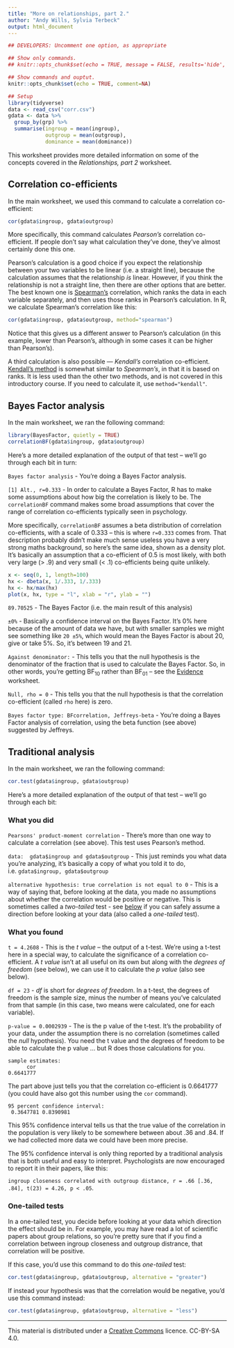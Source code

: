 ```yaml
---
title: "More on relationships, part 2."
author: "Andy Wills, Sylvia Terbeck"
output: html_document
---
```


```r
## DEVELOPERS: Uncomment one option, as appropriate

## Show only commands.
## knitr::opts_chunk$set(echo = TRUE, message = FALSE, results='hide', fig.keep = 'none', comment=NA)

## Show commands and ouptut.
knitr::opts_chunk$set(echo = TRUE, comment=NA)

## Setup
library(tidyverse)
data <- read_csv("corr.csv")
gdata <- data %>% 
  group_by(grp) %>%
  summarise(ingroup = mean(ingroup),
            outgroup = mean(outgroup),
            dominance = mean(dominance))
```

This worksheet provides more detailed information on some of the concepts covered in the _Relationships, part 2_ worksheet.

## Correlation co-efficients

In the main worksheet, we used this command to calculate a correlation co-efficient:

```r
cor(gdata$ingroup, gdata$outgroup)
```

More specifically, this command calculates _Pearson's_ correlation co-efficient. If people don't say what calculation they've done, they've almost certainly done this one. 

Pearson's calculation is a good choice if you expect the relationship between your two variables to be linear (i.e. a straight line), because the calculation assumes that the relationship _is_ linear. However, if you think the relationship is not a straight line, then there are other options that are better. The best known one is [Spearman's](https://en.wikipedia.org/wiki/Spearman%27s_rank_correlation_coefficient) correlation, which ranks the data in each variable separately, and then uses those ranks in Pearson's calculation. In R, we calculate Spearman's correlation like this:

```r
cor(gdata$ingroup, gdata$outgroup, method="spearman")
```

Notice that this gives us a different answer to Pearson's calculation (in this example, lower than Pearson's, although in some cases it can be higher than Pearson's). 

A third calculation is also possible --- _Kendall's_ correlation co-efficient. [Kendall's method](https://en.wikipedia.org/wiki/Kendall_rank_correlation_coefficient) is somewhat similar to _Spearman's_, in that it is based on ranks. It is less used than the other two methods, and is not covered in this introductory course. If you need to calculate it, use `method="kendall"`.

## Bayes Factor analysis

In the main worksheet, we ran the following command:

```r
library(BayesFactor, quietly = TRUE)
correlationBF(gdata$ingroup, gdata$outgroup)
```

Here's a more detailed explanation of the output of that test -- we'll go through each bit in turn:

`Bayes factor analysis` - You're doing a Bayes Factor analysis.

`[1] Alt., r=0.333` - In order to calculate a Bayes Factor, R has to make some assumptions about how big the correlation is likely to be. The `correlationBF` command makes some broad assumptions that cover the range of correlation co-efficients typically seen in psychology. 

More specifically, `correlationBF` assumes a beta distribution of correlation co-efficients, with a scale of 0.333 -- this is where `r=0.333` comes from. That description probably didn't make much sense useless you have a very strong maths background, so here's the same idea, shown as a density plot. It's basically an assumption that a co-efficient of 0.5 is most likely, with both very large (> .9) and very small (< .1) co-efficients being quite unlikely. 

```r
x <- seq(0, 1, length=100)
hx <- dbeta(x, 1/.333, 1/.333)
hx <- hx/max(hx)
plot(x, hx, type = "l", xlab = "r", ylab = "")
```

`89.70525` - The Bayes Factor (i.e. the main result of this analysis)

`±0%` - Basically a confidence interval on the Bayes Factor. It's 0% here because of the amount of data we have, but with smaller samples we might see something like `20 ±5%`, which would mean the Bayes Factor is about 20, give or take 5%. So, it's between 19 and 21.

`Against denominator:` - This tells you that the null hypothesis is the denominator of the fraction that is used to calculate the Bayes Factor. So, in other words, you're getting BF~10~ rather than BF~01~ -- see the [Evidence](evidence.html) worksheet.

`Null, rho = 0` - This tells you that the null hypothesis is that the correlation co-efficient (called `rho` here) is zero.  

`Bayes factor type: BFcorrelation, Jeffreys-beta` - You're doing a Bayes Factor analysis of correlation, using the beta function (see above) suggested by Jeffreys.

## Traditional analysis

In the main worksheet, we ran the following command:

```r
cor.test(gdata$ingroup, gdata$outgroup)
```

Here's a more detailed explanation of the output of that test -- we'll go through each bit:

### What you did

`Pearsons' product-moment correlation` - There's more than one way to calculate a correlation (see above). This test uses Pearson's method.

`data:  gdata$ingroup and gdata$outgroup` - This just reminds you what data you're analyzing, it's basically a copy of what you told it to do, i.e. `gdata$ingroup, gdata$outgroup`

`alternative hypothesis: true correlation is not equal to 0` - This is a way of saying that, before looking at the data, you made no assumptions about whether the correlation would be positive or negative.  This is sometimes called a _two-tailed_ test - see [below](#one-tail) if you can safely assume a direction before looking at your data (also called a _one-tailed_ test).

### What you found

`t = 4.2608` - This is the _t value_ -- the output of a t-test. We're using a t-test here in a special way, to calculate the significance of a correlation co-efficient. A _t value_ isn't at all useful on its own but along with the _degrees of freedom_ (see below), we can use it to calculate the _p value_ (also see below). 

`df = 23` - _df_ is short for _degrees of freedom_. In a t-test, the degrees of freedom is the sample size, minus the number of means you've calculated from that sample (in this case, two means were calculated, one for each variable). 

`p-value = 0.0002939` - The is the p value of the t-test. It's the probability of your data, under the assumption there is no correlation (sometimes called the _null_ hypothesis). You need the t value and the degrees of freedom to be able to calculate the p value ... but R does those calculations for you. 

``` 
sample estimates:
      cor 
0.6641777  
```

The part above just tells you that the correlation co-efficient is 0.6641777 (you could have also got this number using the `cor` command).

```
95 percent confidence interval:
 0.3647781 0.8390981
```

This 95% confidence interval tells us that the true value of the correlation in the population is very likely to be somewhere between about .36 and .84. If we had collected more data we could have been more precise.  

The 95% confidence interval is only thing reported by a traditional analysis that is both useful and easy to interpret. Psychologists are now encouraged to report it in their papers, like this:

`ingroup closeness correlated with outgroup distance, r = .66 [.36, .84], t(23) = 4.26, p < .05`.

<a name="one-tail"></a>

### One-tailed tests

In a one-tailed test, you decide before looking at your data which direction the effect should be in. For example, you may have read a lot of scientific papers about group relations, so you're pretty sure that if you find a correlation between ingroup closeness and outgroup distrance, that correlation will be positive. 

If this case, you'd use this command to do this _one-tailed_ test:

```r
cor.test(gdata$ingroup, gdata$outgroup, alternative = "greater")
```

If instead your hypothesis was that the correlation would be negative, you'd use this command instead:

```r
cor.test(gdata$ingroup, gdata$outgroup, alternative = "less")
```

___

This material is distributed under a [Creative Commons](https://creativecommons.org/) licence. CC-BY-SA 4.0. 



